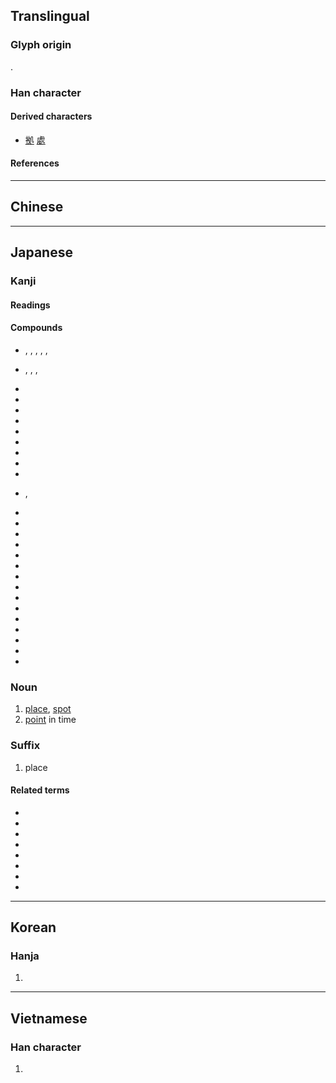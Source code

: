 {{also|處}}
{{character info/new}}
==Translingual==
{{Han simplified forms|處|処|处}}

===Glyph origin===
{{Han etym}}
{{Han compound|夂|几|t2=table|ls=ic}}.

===Han character===
{{Han char|rn=16|rad=几|as=03|sn=5|four=|canj=HEHN|ids=⿺夂几}}

====Derived characters====
* [[拠]] [[處]]

====References====
{{Han ref|kx=0134.050|dkj=01745|dj=0299.150|hdz=10276.130|uh=51E6}}

----

==Chinese==
{{zh-see|處|v}}

----

==Japanese==
{{ja-kanji forms|処|處}}

===Kanji===
{{ja-kanji|grade=6|rs=几03|kyu=處}}

====Readings====
{{ja-readings
|goon=しょ
|kanon=しょ
|kun=お-る, お-く, か-, く-, こ-, と-, とこ-, ところ-
}}

====Compounds====
{{der-top|Compounds}}
* {{ja-r|彼%処|あし%こ}}, {{ja-r|彼%処|あそ%こ}}, {{ja-r|彼処|あこ}}, {{ja-r|彼%処|あす%こ}}, {{ja-r|彼処|かこ}}, {{ja-r|彼%処|かし%こ}}
* {{ja-r|何%処|いず%く}}, {{ja-r|何%処|いず%こ}}, {{ja-r|何%処|いど%こ}}, {{ja-r|何処|どこ}}
* {{ja-r|区処|くしょ}}
* {{ja-r|此処|ここ}}
* {{ja-r|酒%処|さけ%どころ}}
* {{ja-r|死処|ししょ}}
* {{ja-r|住%処|すみ%か}}
* {{ja-r|随%処|ずい%しょ}}
* {{ja-r|善処|ぜんしょ}}
* {{ja-r|其処|そこ}}
* {{ja-r|対%処|たい%しょ}}
* {{ja-r|処%々|ところ%どころ}}, {{ja-r|処%処|ところ%どころ}}
* {{ja-r|同処|どうしょ}}
* {{ja-r|目処|めど}}
* {{ja-r|出処|しゅっしょ}}
* {{ja-r|処遇|しょぐう}}
* {{ja-r|処刑|しょけい}}
* {{ja-r|処%決|しょ%けつ}}
* {{ja-r|処女|しょじょ}}
* {{ja-r|処世|しょせい}}
* {{ja-r|処生訓|しょせいくん}}
* {{ja-r|処断|しょだん}}
* {{ja-r|処置|しょち}}
* {{ja-r|処%罰|しょ%ばつ}}
* {{ja-r|処分|しょぶん}}
* {{ja-r|処方|しょほう}}
* {{ja-r|処理|しょり}}
{{der-bottom}}

===Noun===
{{ja-noun|ところ|kyu=處}}

# [[place]], [[spot]]
# [[point]] in time

===Suffix===
{{ja-noun|どころ|kyu=處}}

# place

====Related terms====
* {{ja-r|至る処|いたるところ}}
* {{ja-r|住%処|すみ%か}}
* {{ja-r|御%食%事%処|お-%しょく%じ%どころ}}
* {{ja-r|止め処|とめど}}
* {{ja-r|捕らえ処|とらえどころ}}
* {{ja-r|泣き処|なきどころ}}
* {{ja-r|在り処|ありか}}
* {{ja-r|使い処|つかいどころ}}

----

==Korean==

===Hanja===
{{ko-hanja|처}}

# {{rfdef|ko|sort=几03}}

----

==Vietnamese==

===Han character===
{{vi-readings|reading=[[xứ]], [[xử]]|rs=几03}}

# {{rfdef|vi}}